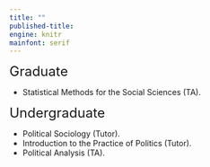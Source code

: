 ```yaml
---
title: ""
published-title: 
engine: knitr
mainfont: serif
---
```


<font size="5"> Graduate</font>

-   Statistical Methods for the Social Sciences (TA).

<font size="5"> Undergraduate</font>

-   Political Sociology (Tutor).
-   Introduction to the Practice of Politics (Tutor).
-   Political Analysis (TA).

